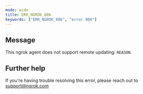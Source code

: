 ```yaml
---
mode: wide
title: ERR_NGROK_806
keywords: ["ERR_NGROK_806", "error 806"]
---
```


## Message

This ngrok agent does not support remote updating: `REASON`.

## Further help

If you're having trouble resolving this error, please reach out to [support@ngrok.com](mailto:support@ngrok.com?subject=Help%20with%20ERR_NGROK_806)
